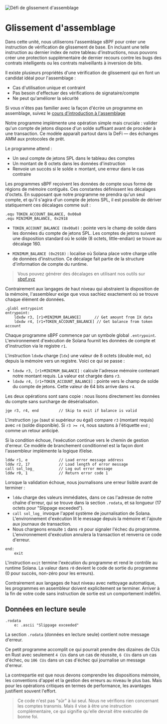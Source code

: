
![Défi de glissement d'assemblage](/graphics/challenge-banners/assembly-slippage.png)

# Glissement d'assemblage

Dans cette unité, nous utiliserons l'assemblage sBPF pour créer une instruction de vérification de glissement de base. En incluant une telle instruction au dernier index de notre tableau d'instructions, nous pouvons créer une protection supplémentaire de dernier recours contre les bugs des contrats intelligents ou les contrats malveillants à inversion de bits.

Il existe plusieurs propriétés d'une vérification de glissement qui en font un candidat idéal pour l'assemblage :

- Cas d'utilisation unique et contraint
- Pas besoin d'effectuer des vérifications de signataire/compte
- Ne peut qu'améliorer la sécurité

Si vous n'êtes pas familier avec la façon d'écrire un programme en assemblage, suivez le [cours d'introduction à l'assemblage](/en/courses/introduction-to-assembly)

<ArticleSection name="Conception du programme" id="program-design" level="h2" />

Notre programme implémente une opération simple mais cruciale : valider qu'un compte de jetons dispose d'un solde suffisant avant de procéder à une transaction. Ce modèle apparaît partout dans la DeFi — des échanges AMM aux protocoles de prêt.

Le programme attend :
- Un seul compte de jetons SPL dans le tableau des comptes
- Un montant de 8 octets dans les données d'instruction
- Renvoie un succès si le solde ≥ montant, une erreur dans le cas contraire

<ArticleSection name="Décalages mémoire" id="memory-offsets" level="h2" />

Les programmes sBPF reçoivent les données de compte sous forme de régions de mémoire contiguës. Ces constantes définissent les décalages d'octets. En supposant que notre programme ne prendra qu'un seul compte, et qu'il s'agira d'un compte de jetons SPL, il est possible de dériver statiquement ces décalages comme suit :

```sbpf
.equ TOKEN_ACCOUNT_BALANCE, 0x00a0
.equ MINIMUM_BALANCE, 0x2918
```

- `TOKEN_ACCOUNT_BALANCE (0x00a0)` : pointe vers le champ de solde dans les données du compte de jetons SPL. Les comptes de jetons suivent une disposition standard où le solde (8 octets, little-endian) se trouve au décalage 160.

- `MINIMUM_BALANCE (0x2918)` : localise où Solana place votre charge utile de données d'instruction. Ce décalage fait partie de la structure d'information de compte du runtime.

> Vous pouvez générer des décalages en utilisant nos outils sur [sbpf.xyz](https://sbpf.xyz)

Contrairement aux langages de haut niveau qui abstraient la disposition de la mémoire, l'assembleur exige que vous sachiez exactement où se trouve chaque élément de données.

<ArticleSection name="Point d'entrée et validation initiale" id="entrypoint-and-validations" level="h2" />

```sbpf
.globl entrypoint
entrypoint:
    ldxdw r3, [r1+MINIMUM_BALANCE]      // Get amount from IX data
    ldxdw r4, [r1+TOKEN_ACCOUNT_BALANCE] // Get balance from token account
```

Chaque programme sBPF commence par un symbole global `.entrypoint`. L'environnement d'exécution de Solana fournit les données de compte et d'instruction via le registre `r1`.

L'instruction `ldxdw` charge (`ldx`) une valeur de 8 octets (double mot, `dx`) depuis la mémoire vers un registre. Voici ce qui se passe :
- `ldxdw r3, [r1+MINIMUM_BALANCE]` : calcule l'adresse mémoire contenant notre montant requis. La valeur est chargée dans `r3`.
- `ldxdw r4, [r1+TOKEN_ACCOUNT_BALANCE]` : pointe vers le champ de solde du compte de jetons. Cette valeur de 64 bits arrive dans `r4`.

Les deux opérations sont sans copie : nous lisons directement les données du compte sans surcharge de désérialisation.

<ArticleSection name="Logique conditionnelle et branchement" id="conditional-logic-and-branching" level="h2" />

```sbpf
jge r3, r4, end         // Skip to exit if balance is valid
```

L'instruction `jge` (saut si supérieur ou égal) compare `r3` (montant requis) avec `r4` (solde disponible). Si `r3 >= r4`, nous sautons à l'étiquette `end` ; comme un retour anticipé.

Si la condition échoue, l'exécution continue vers le chemin de gestion d'erreur. Ce modèle de branchement conditionnel est la façon dont l'assembleur implémente la logique if/else.

<ArticleSection name="Gestion des erreurs et journalisation" id="error-handling-and-logging" level="h2" />

```sbpf
lddw r1, e              // Load error message address
lddw r2, 17             // Load length of error message  
call sol_log_           // Log out error message
lddw r0, 1              // Return error code 1
```

Lorsque la validation échoue, nous journalisons une erreur lisible avant de terminer :
- `lddw` charge des valeurs immédiates, dans ce cas l'adresse de notre chaîne d'erreur, qui se trouve dans la section `.rodata`, et sa longueur (17 octets pour "Slippage exceeded").
- `call sol_log_` invoque l'appel système de journalisation de Solana. L'environnement d'exécution lit le message depuis la mémoire et l'ajoute aux journaux de transaction.
- Nous chargeons ensuite `1` dans `r0` pour signaler l'échec du programme. L'environnement d'exécution annulera la transaction et renverra ce code d'erreur.

<ArticleSection name="Terminaison du programme" id="program-termination" level="h2" />

```sbpf
end:
    exit
```

L'instruction `exit` termine l'exécution du programme et rend le contrôle au runtime Solana. La valeur dans `r0` devient le code de sortie du programme (0 pour succès, non-zéro pour les erreurs).

Contrairement aux langages de haut niveau avec nettoyage automatique, les programmes en assembleur doivent explicitement se terminer. Arriver à la fin de votre code sans instruction de sortie est un comportement indéfini.

## Données en lecture seule

```sbpf
.rodata
    e: .ascii "Slippage exceeded"
```

La section `.rodata` (données en lecture seule) contient notre message d'erreur.

<ArticleSection name="Conclusion" id="conclusion" level="h2" />
  
Ce petit programme accomplit ce qui pourrait prendre des dizaines de CUs en Rust avec seulement `4 CUs` dans un cas de réussite, `6 CUs` dans un cas d'échec, ou `106 CUs` dans un cas d'échec qui journalise un message d'erreur.

La contrepartie est que nous devons comprendre les dispositions mémoire, les conventions d'appel et la gestion des erreurs au niveau le plus bas. Mais pour les opérations critiques en termes de performance, les avantages justifient souvent l'effort.

> Ce code n'est pas "sûr" à lui seul. Nous ne vérifions rien concernant les comptes transmis. Mais il vise à être une instruction complémentaire, ce qui signifie qu'elle devrait être exécutée de bonne foi.
